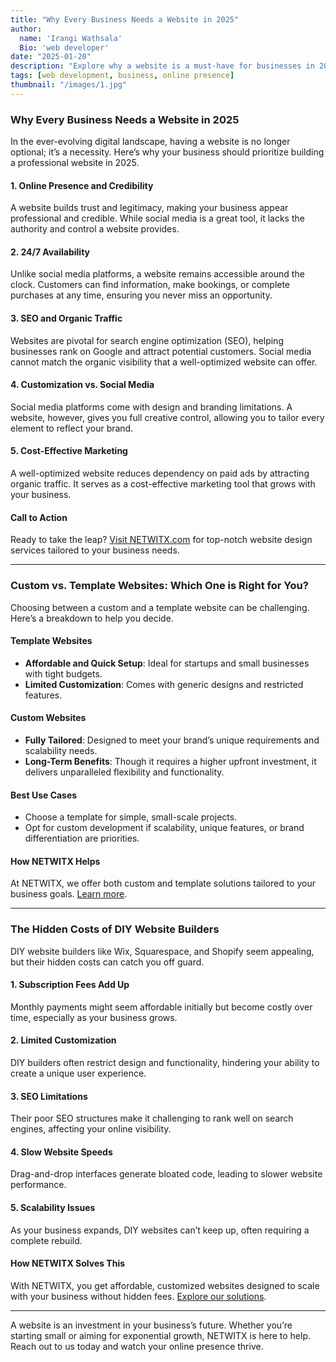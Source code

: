 ```yaml
---
title: "Why Every Business Needs a Website in 2025"
author: 
  name: 'Irangi Wathsala'
  Bio: 'web developer'
date: "2025-01-20"
description: "Explore why a website is a must-have for businesses in 2025 and how it can build credibility, improve marketing, and attract customers."
tags: [web development, business, online presence]
thumbnail: "/images/1.jpg"
---
```


### Why Every Business Needs a Website in 2025



In the ever-evolving digital landscape, having a website is no longer optional; it’s a necessity. Here’s why your business should prioritize building a professional website in 2025.

#### **1. Online Presence and Credibility**
A website builds trust and legitimacy, making your business appear professional and credible. While social media is a great tool, it lacks the authority and control a website provides.

#### **2. 24/7 Availability**
Unlike social media platforms, a website remains accessible around the clock. Customers can find information, make bookings, or complete purchases at any time, ensuring you never miss an opportunity.

#### **3. SEO and Organic Traffic**
Websites are pivotal for search engine optimization (SEO), helping businesses rank on Google and attract potential customers. Social media cannot match the organic visibility that a well-optimized website can offer.

#### **4. Customization vs. Social Media**
Social media platforms come with design and branding limitations. A website, however, gives you full creative control, allowing you to tailor every element to reflect your brand.

#### **5. Cost-Effective Marketing**
A well-optimized website reduces dependency on paid ads by attracting organic traffic. It serves as a cost-effective marketing tool that grows with your business.

#### **Call to Action**
Ready to take the leap? [Visit NETWITX.com](https://blog.d1mqlkjubu3kif.amplifyapp.com/blog) for top-notch website design services tailored to your business needs.

---

### Custom vs. Template Websites: Which One is Right for You?

Choosing between a custom and a template website can be challenging. Here’s a breakdown to help you decide.

#### **Template Websites**
- **Affordable and Quick Setup**: Ideal for startups and small businesses with tight budgets.
- **Limited Customization**: Comes with generic designs and restricted features.

#### **Custom Websites**
- **Fully Tailored**: Designed to meet your brand’s unique requirements and scalability needs.
- **Long-Term Benefits**: Though it requires a higher upfront investment, it delivers unparalleled flexibility and functionality.

#### **Best Use Cases**
- Choose a template for simple, small-scale projects.
- Opt for custom development if scalability, unique features, or brand differentiation are priorities.

#### **How NETWITX Helps**
At NETWITX, we offer both custom and template solutions tailored to your business goals. [Learn more](https://github.com/Sanjulaperera/NETWITX-Main-repo/tree/blog/app/blog).

---

### The Hidden Costs of DIY Website Builders

DIY website builders like Wix, Squarespace, and Shopify seem appealing, but their hidden costs can catch you off guard.

#### **1. Subscription Fees Add Up**
Monthly payments might seem affordable initially but become costly over time, especially as your business grows.

#### **2. Limited Customization**
DIY builders often restrict design and functionality, hindering your ability to create a unique user experience.

#### **3. SEO Limitations**
Their poor SEO structures make it challenging to rank well on search engines, affecting your online visibility.

#### **4. Slow Website Speeds**
Drag-and-drop interfaces generate bloated code, leading to slower website performance.

#### **5. Scalability Issues**
As your business expands, DIY websites can’t keep up, often requiring a complete rebuild.

#### **How NETWITX Solves This**
With NETWITX, you get affordable, customized websites designed to scale with your business without hidden fees. [Explore our solutions](https://blog.d1mqlkjubu3kif.amplifyapp.com/blog).

---

A website is an investment in your business’s future. Whether you’re starting small or aiming for exponential growth, NETWITX is here to help. Reach out to us today and watch your online presence thrive.